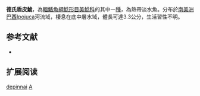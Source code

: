 {{Speciesbox
| name = 德氏盾皮鮠
| image = 
| image_width = 250px
| image_caption = 
| status = NE
| status_system = IUCN3.1
| genus = Aspidoras
| species = depinnai
| authority = Britto, 2000
| synonyms = 
}}

'''德氏盾皮鮠'''，為[[輻鰭魚綱|輻鰭魚綱]][[鯰形目|鯰形目]][[美鯰科|美鯰科]]的其中一[[種|種]]，為熱帶淡水魚。分布於[[南美洲|南美洲]][[巴西|巴西]]Ipojuca河流域，棲息在底中層水域，體長可達3.3公分，生活習性不明。

==参考文献==
*{{FishBase_species|genus=Aspidoras|species=depinnai|year=2014|month=11}}

== 扩展阅读 ==
{{refbegin}}
{{wikispecies-inline|Aspidoras depinnai|德氏盾皮鮠}}
{{refend}}
{{Taxonbar|from=Q3767683}}

[[Category:盾皮鮠屬|depinnai]]
[[Category:2000年描述的鱼类|A]]
